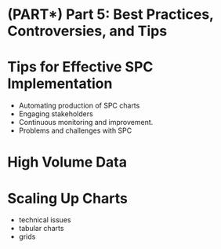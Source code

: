 # (PART\*) Part 5: Best Practices, Controversies, and Tips {-}

# Tips for Effective SPC Implementation

- Automating production of SPC charts
- Engaging stakeholders
- Continuous monitoring and improvement.
- Problems and challenges with SPC

# High Volume Data

# Scaling Up Charts

- technical issues
- tabular charts
- grids
